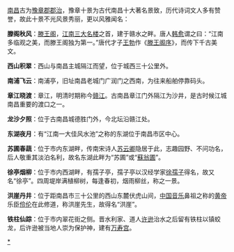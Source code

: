 {{Multiple issues|
{{Refimprove|time=2020-08-13T13:35:47+00:00}}
{{Unreferenced|time=2020-08-13T13:35:47+00:00}}
}}
[[南昌|南昌]]古为[[豫章郡|豫章郡]][[郡治|郡治]]，豫章十景为古代南昌十大著名景致，历代诗词文人多有赞誉，故此十景不光风景秀丽，更以风雅闻名：

'''滕阁秋风'''：[[滕王阁|滕王阁]]，[[江南三大名楼|江南三大名楼]]之首，建于赣水之畔。唐人[[韩愈|韩愈]]谓之曰：“江南多临观之美，而滕王阁独为第一。”唐代才子[[王勃|王勃]]作《[[滕王阁序|滕王阁序]]》，而传下千古美文。

'''西山积翠'''：西山与南昌主城隔江而望，位于城西三十公里外。

'''南浦飞云'''：南浦亭，旧址南昌老城门广润门之西南，为往来船舶停靠码头。

'''章江晓渡'''：章江，明清时期称今[[赣江|赣江]]。古南昌章江门外隔江为沙井，是古时候江城南昌重要的渡口之一。

'''龙沙夕照'''：位于古南昌城德胜门外，今北坛沿赣江处。

'''东湖夜月'''：有“江南一大佳风水池”之称的东湖位于南昌市区中心。

'''苏圃春蔬'''：位于市内东湖畔，传南宋诗人[[苏云卿|苏云卿]]隐居于此，志趣园野、不问功名，后人敬重其淡泊名利，故名东湖此畔为“苏圃”或“[[蘇翁圃|蘇翁圃]]”。

'''徐亭烟柳'''：位于市内西湖畔，有孺子亭，孺子亭以汉经学家[[徐孺子|徐孺子]]得名，故又名“徐亭”。四周堤岸满植柳树，每逢春初，烟雨柳丝，称之一景。

'''洪崖丹井'''：位于距南昌市三十公里的西山东麓伏虎山间，[[中国音乐|中国音乐]]鼻祖之称的[[黄帝|黄帝]]乐臣[[伶伦|伶伦]]在此修道，称洪崖先生，故得名“洪崖”。

'''铁柱仙踪'''：位于市内翠花街之侧。晋水利家、道人[[许逊|许逊]]治水之后留有铁柱以镇蛟龙，后许逊被当地人崇为保护神，建有[[万寿宫|万寿宫]]。

{{老南昌}}
[[Category:豫章十景|*]]